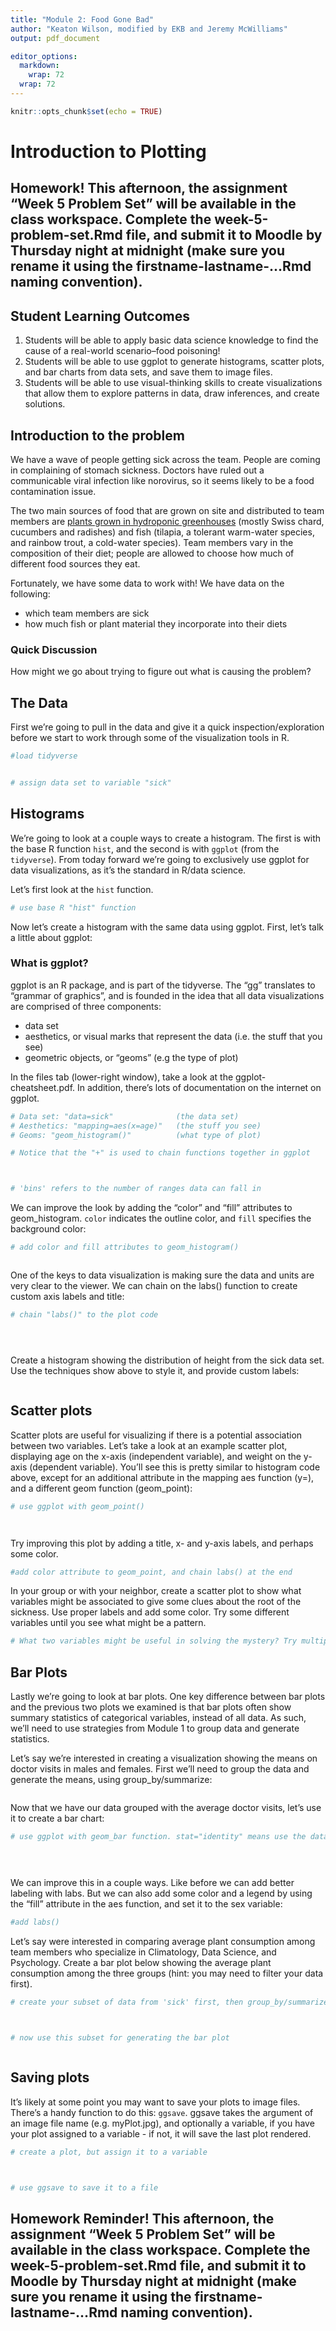 ```yaml
---
title: "Module 2: Food Gone Bad"
author: "Keaton Wilson, modified by EKB and Jeremy McWilliams"
output: pdf_document

editor_options: 
  markdown: 
    wrap: 72
  wrap: 72
---
```


```r
knitr::opts_chunk$set(echo = TRUE)
```

# Introduction to Plotting

## Homework! This afternoon, the assignment "Week 5 Problem Set" will be available in the class workspace. Complete the week-5-problem-set.Rmd file, and submit it to Moodle by Thursday night at midnight (make sure you rename it using the firstname-lastname-...Rmd naming convention).

## Student Learning Outcomes

1.  Students will be able to apply basic data science knowledge to find
    the cause of a real-world scenario--food poisoning!
2.  Students will be able to use ggplot to generate histograms, scatter
    plots, and bar charts from data sets, and save them to image files.
3.  Students will be able to use visual-thinking skills to create
    visualizations that allow them to explore patterns in data, draw
    inferences, and create solutions.

## Introduction to the problem

We have a wave of people getting sick across the team. People are coming
in complaining of stomach sickness. Doctors have ruled out a
communicable viral infection like norovirus, so it seems likely to be a
food contamination issue.

The two main sources of food that are grown on site and distributed to
team members are [plants grown in hydroponic
greenhouses](https://thespoon.tech/scientists-in-antarctica-grow-food-without-soil-or-sunlight-get-ready-mars/)
(mostly Swiss chard, cucumbers and radishes) and fish (tilapia, a
tolerant warm-water species, and rainbow trout, a cold-water species).
Team members vary in the composition of their diet; people are allowed
to choose how much of different food sources they eat.

Fortunately, we have some data to work with! We have data on the
following:

-   which team members are sick
-   how much fish or plant material they incorporate into their diets

### Quick Discussion

How might we go about trying to figure out what is causing the problem?

## The Data

First we're going to pull in the data and give it a quick
inspection/exploration before we start to work through some of the
visualization tools in R.

```r
#load tidyverse


# assign data set to variable "sick"


```

## Histograms

We're going to look at a couple ways to create a histogram. The first is
with the base R function `hist`, and the second is with `ggplot` (from
the `tidyverse`). From today forward we're going to exclusively use
ggplot for data visualizations, as it's the standard in R/data science.

Let's first look at the `hist` function.

```r
# use base R "hist" function


```

Now let's create a histogram with the same data using ggplot. First,
let's talk a little about ggplot:

### What is ggplot?

ggplot is an R package, and is part of the tidyverse. The "gg"
translates to "grammar of graphics", and is founded in the idea that all
data visualizations are comprised of three components:

-   data set
-   aesthetics, or visual marks that represent the data (i.e. the stuff
    that you see)
-   geometric objects, or "geoms" (e.g the type of plot)

In the files tab (lower-right window), take a look at the
ggplot-cheatsheet.pdf. In addition, there's lots of documentation on the
internet on ggplot.

```r

# Data set: "data=sick"              (the data set)
# Aesthetics: "mapping=aes(x=age)"   (the stuff you see)
# Geoms: "geom_histogram()"          (what type of plot)

# Notice that the "+" is used to chain functions together in ggplot



# 'bins' refers to the number of ranges data can fall in
```

We can improve the look by adding the "color" and "fill" attributes to
geom_histogram. `color` indicates the outline color, and `fill`
specifies the background color:

```r
# add color and fill attributes to geom_histogram()



```

One of the keys to data visualization is making sure the data and units
are very clear to the viewer. We can chain on the labs() function to
create custom axis labels and title:

```r

# chain "labs()" to the plot code





```

Create a histogram showing the distribution of height from the sick data
set. Use the techniques show above to style it, and provide custom
labels:

```r




```

## Scatter plots

Scatter plots are useful for visualizing if there is a potential
association between two variables. Let's take a look at an example
scatter plot, displaying age on the x-axis (independent variable), and
weight on the y-axis (dependent variable). You'll see this is pretty
similar to histogram code above, except for an additional attribute in
the mapping aes function (y=), and a different geom function
(geom_point):

```r

# use ggplot with geom_point()




```

Try improving this plot by adding a title, x- and y-axis labels, and
perhaps some color.

```r

#add color attribute to geom_point, and chain labs() at the end


```

In your group or with your neighbor, create a scatter plot to show what
variables might be associated to give some clues about the root of the
sickness. Use proper labels and add some color. Try some different
variables until you see what might be a pattern.

```r

# What two variables might be useful in solving the mystery? Try multiple combinations if needed.


```

## Bar Plots

Lastly we're going to look at bar plots. One key difference between bar
plots and the previous two plots we examined is that bar plots often
show summary statistics of categorical variables, instead of all data.
As such, we'll need to use strategies from Module 1 to group data and
generate statistics.

Let's say we're interested in creating a visualization showing the means
on doctor visits in males and females. First we'll need to group the
data and generate the means, using group_by/summarize:

```r



```

Now that we have our data grouped with the average doctor visits, let's
use it to create a bar chart:

```r

# use ggplot with geom_bar function. stat="identity" means use the data values from the data set for the y-axis, rather than count




```

## 

We can improve this in a couple ways. Like before we can add better
labeling with labs. But we can also add some color and a legend by using
the "fill" attribute in the aes function, and set it to the sex
variable:

```r

#add labs()


```

Let's say were interested in comparing average plant consumption among
team members who specialize in Climatology, Data Science, and
Psychology. Create a bar plot below showing the average plant
consumption among the three groups (hint: you may need to filter your
data first).

```r

# create your subset of data from 'sick' first, then group_by/summarize



# now use this subset for generating the bar plot



```

## Saving plots

It's likely at some point you may want to save your plots to image
files. There's a handy function to do this: `ggsave`. ggsave takes the
argument of an image file name (e.g. myPlot.jpg), and optionally a
variable, if you have your plot assigned to a variable - if not, it will
save the last plot rendered.

```r

# create a plot, but assign it to a variable



# use ggsave to save it to a file


```

## Homework Reminder! This afternoon, the assignment "Week 5 Problem Set" will be available in the class workspace. Complete the week-5-problem-set.Rmd file, and submit it to Moodle by Thursday night at midnight (make sure you rename it using the firstname-lastname-...Rmd naming convention).
